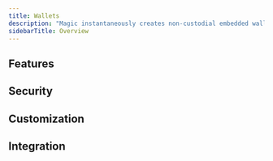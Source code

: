 ```yaml
---
title: Wallets
description: "Magic instantaneously creates non-custodial embedded wallets for your user when they login using any of the provided authentication methods. These wallets utilize our patented TEE Key Management System (TKMS) to keep keys secure and user assets protected. Our wallets are embedded directly into your application and come with a host of features and configurations to make it easy for your users to engage with web3."
sidebarTitle: Overview
---
```


## Features

<CardGroup cols={3}>
  <Card
    title="Transaction Signing"
    icon="rotate"
    href="/embedded-wallets/wallets/features/transaction-signing"
    horizontal
    iconType="solid"
  />
  <Card
    title="Personal Signatures"
    icon="circle-user"
    href="/embedded-wallets/wallets/features/personal-signatures"
    horizontal
    iconType="solid"
  />
  <Card
    title="Fiat On-Ramps"
    icon="money-bill-wave"
    href="/embedded-wallets/wallets/features/fiat-on-ramps"
    horizontal
    iconType="solid"
  />
  <Card
    title="Key Export"
    icon="up-right-from-square"
    href="/embedded-wallets/wallets/features/key-export"
    horizontal
    iconType="solid"
  />
</CardGroup>

## Security

<CardGroup cols={3}>
  <Card
    title="Content Security Policy"
    icon="shield-halved"
    href="/embedded-wallets/wallets/security/content-security-policy"
    horizontal
    iconType="solid"
  />
</CardGroup>

## Customization

<CardGroup cols={3}>
  <Card
    title="Brand & Theme"
    icon="palette"
    href="/embedded-wallets/wallets/customization/brand-and-theme"
    horizontal
    iconType="solid"
  />
  <Card
    title="Widget UI"
    icon="window-maximize"
    href="/embedded-wallets/wallets/customization/widget-ui"
    horizontal
    iconType="solid"
  />
</CardGroup>

## Integration

<CardGroup cols={3}>
  <Card
    title="WAGMI"
    icon="puzzle-piece"
    href="/embedded-wallets/wallets/integrations/wagmi"
    horizontal
    iconType="solid"
  />
</CardGroup>
